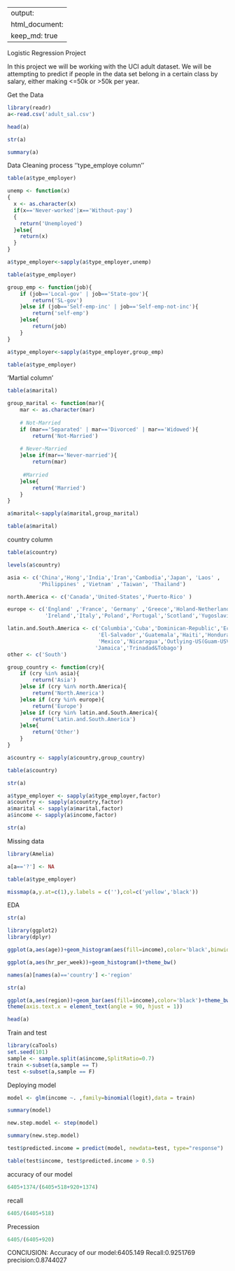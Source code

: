 
---
output: 
  html_document:
    keep_md: true
---
Logistic Regression Project

In this project we will be working with the UCI adult dataset. We will be attempting to predict if people in the data set belong in a certain class by salary, either making <=50k or >50k per year.

Get the Data
```{r}
library(readr)
a<-read.csv('adult_sal.csv')
```

```{r}
head(a)
```


```{r Getting the structure of the data set}
str(a)

```
```{r Getting summary details}
summary(a)
```

Data Cleaning process
''type_employe column''
```{r Checking the frequency of the column}
table(a$type_employer)

```
```{r combine into a group}
unemp <- function(x)
{
  x <- as.character(x)
  if(x=='Never-worked'|x=='Without-pay')
  {
    return('Unemployed')
  }else{
    return(x)
  }
}
```

```{r apply function in the type_employer}
a$type_employer<-sapply(a$type_employer,unemp)
```

```{r grouped never worked and unemployed}
table(a$type_employer)
```


```{r group the state and local-gov job into SL-gov and self-emp-inc to self-emp}
group_emp <- function(job){
    if (job=='Local-gov' | job=='State-gov'){
        return('SL-gov')
    }else if (job=='Self-emp-inc' | job=='Self-emp-not-inc'){
        return('self-emp')
    }else{
        return(job)
    }
}
```

```{r apply function to the type_employer}
a$type_employer<-sapply(a$type_employer,group_emp)
```

```{r}
table(a$type_employer)
```
'Martial column'
```{r checking the martial column}
table(a$marital)

```
```{r grouping the martial column}
group_marital <- function(mar){
    mar <- as.character(mar)
    
    # Not-Married
    if (mar=='Separated' | mar=='Divorced' | mar=='Widowed'){
        return('Not-Married')
    
    # Never-Married   
    }else if(mar=='Never-married'){
        return(mar)
    
     #Married
    }else{
        return('Married')
    }
}
```

```{r apply fun}
a$marital<-sapply(a$marital,group_marital)
```

```{r display grouped column}
table(a$marital)

```
country column
```{r head of country column}
table(a$country)

```

```{r}
levels(a$country)

```

```{r groupinig as continent}
asia <- c('China','Hong','India','Iran','Cambodia','Japan', 'Laos' ,
          'Philippines' ,'Vietnam' ,'Taiwan', 'Thailand')

north.America <- c('Canada','United-States','Puerto-Rico' )

europe <- c('England' ,'France', 'Germany' ,'Greece','Holand-Netherlands','Hungary',
            'Ireland','Italy','Poland','Portugal','Scotland','Yugoslavia')

latin.and.South.America <- c('Columbia','Cuba','Dominican-Republic','Ecuador',
                             'El-Salvador','Guatemala','Haiti','Honduras',
                             'Mexico','Nicaragua','Outlying-US(Guam-USVI-etc)','Peru',
                            'Jamaica','Trinadad&Tobago')
other <- c('South')
```


```{r grouping everything in group_country}
group_country <- function(cry){
    if (cry %in% asia){
        return('Asia')
    }else if (cry %in% north.America){
        return('North.America')
    }else if (cry %in% europe){
        return('Europe')
    }else if (cry %in% latin.and.South.America){
        return('Latin.and.South.America')
    }else{
        return('Other')      
    }
}
```

```{r apply the function}
a$country <- sapply(a$country,group_country)
```

```{r table of the country}
table(a$country)
```
```{r str of dataset}
str(a)

```
```{r converting into factors}
a$type_employer <- sapply(a$type_employer,factor)
a$country <- sapply(a$country,factor)
a$marital <- sapply(a$marital,factor)
a$income <- sapply(a$income,factor)

```

```{r}
str(a)
```
Missing data
```{r installing amelia package}
library(Amelia)

```

```{r creating ? column as NA  }
a[a=='?'] <- NA
```

```{r viewing the table}
table(a$type_employer)
```


```{r}
missmap(a,y.at=c(1),y.labels = c(''),col=c('yellow','black'))
```
 EDA 
```{r}
str(a)
```
 
```{r}
library(ggplot2)
library(dplyr)
```


```{r}
ggplot(a,aes(age))+geom_histogram(aes(fill=income),color='black',binwidth=1)+theme_bw()
```

```{r}
ggplot(a,aes(hr_per_week))+geom_histogram()+theme_bw()
```
```{r}
names(a)[names(a)=='country'] <-'region'
```

```{r}
str(a)
```

```{r}
ggplot(a,aes(region))+geom_bar(aes(fill=income),color='black')+theme_bw()
theme(axis.text.x = element_text(angle = 90, hjust = 1))

```

```{r}
head(a)
```
Train and test

```{r train and test}
library(caTools)
set.seed(101)
sample <- sample.split(a$income,SplitRatio=0.7)
train <-subset(a,sample == T)
test <-subset(a,sample == F)
```


Deploying model

```{r}
model <- glm(income ~. ,family=binomial(logit),data = train)
```

```{r}
summary(model)
```
```{r}
new.step.model <- step(model)

```
```{r}
summary(new.step.model)
```
```{r}
test$predicted.income = predict(model, newdata=test, type="response")

table(test$income, test$predicted.income > 0.5)

```
accuracy of our model
```{r accuracy of the model}
6405+1374/(6405+518+920+1374)

```
recall
```{r recall}
6405/(6405+518)
```
Precession

```{r precision}
6405/(6405+920)
```
CONClUSION:
Accuracy of our model:6405.149
Recall:0.9251769
precision:0.8744027



